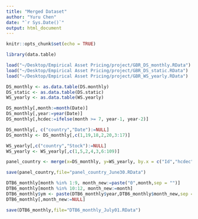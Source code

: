 ```yaml
---
title: "Merged Dataset"
author: "Yuru Chen"
date: "`r Sys.Date()`"
output: html_document
---
```


```r
knitr::opts_chunk$set(echo = TRUE)
```

```r
library(data.table)
```


```r
load("~/Desktop/Empirical Asset Pricing/project/GBR_DS_monthly.RData")
load("~/Desktop/Empirical Asset Pricing/project/GBR_DS_static.RData")
load("~/Desktop/Empirical Asset Pricing/project/GBR_WS_yearly.RData")

DS_monthly <- as.data.table(DS.monthly)
DS_static <- as.data.table(DS.static)
WS_yearly <- as.data.table(WS.yearly)
```

```r
DS_monthly[,month:=month(Date)]
DS_monthly[,year:=year(Date)]
DS_monthly[,hcdec:=ifelse(month >= 7, year-1, year-2)]

DS_monthly[, c("country","Date"):=NULL]
DS_monthly <- DS_monthly[,c(1,19,18,2,20,3:17)]
```


```r
WS_yearly[,c("country","Stock"):=NULL]
WS_yearly <- WS_yearly[,c(1,5,2,4,3,6:109)]
```


```r
panel_country <- merge(x=DS_monthly, y=WS_yearly, by.x = c("Id","hcdec"), by.y = c("Id","Year"), all= 1)

```



```r
save(panel_country,file="panel_country_June30.RData")
```


```r
DTB6_monthly[month %in% 1:9, month_new:=paste("0",month,sep = "")] 
DTB6_monthly[month %in% 10:12, month_new:=month] 
DTB6_monthly$ym <- paste(DTB6_monthly$year,DTB6_monthly$month_new,sep = ".")
DTB6_monthly[,month_new:=NULL]
```

```r
save(DTB6_monthly,file="DTB6_monthly_July01.RData")
```

